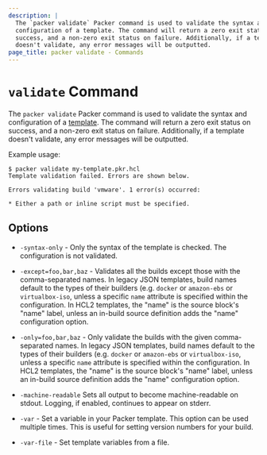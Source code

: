 ```yaml
---
description: |
  The `packer validate` Packer command is used to validate the syntax and
  configuration of a template. The command will return a zero exit status on
  success, and a non-zero exit status on failure. Additionally, if a template
  doesn't validate, any error messages will be outputted.
page_title: packer validate - Commands
---
```


# `validate` Command

The `packer validate` Packer command is used to validate the syntax and
configuration of a [template](/docs/templates). The command will
return a zero exit status on success, and a non-zero exit status on failure.
Additionally, if a template doesn't validate, any error messages will be
outputted.

Example usage:

```shell-session
$ packer validate my-template.pkr.hcl
Template validation failed. Errors are shown below.

Errors validating build 'vmware'. 1 error(s) occurred:

* Either a path or inline script must be specified.
```

## Options

- `-syntax-only` - Only the syntax of the template is checked. The
  configuration is not validated.

- `-except=foo,bar,baz` - Validates all the builds except those with the
  comma-separated names. In legacy JSON templates, build names default to the
  types of their builders (e.g. `docker` or
  `amazon-ebs` or `virtualbox-iso`, unless a specific `name` attribute is
  specified within the configuration. In HCL2 templates, the "name" is the
  source block's "name" label, unless an in-build source definition adds the
  "name" configuration option.

- `-only=foo,bar,baz` - Only validate the builds with the given comma-separated
  names. In legacy JSON templates, build names default to the
  types of their builders (e.g. `docker` or
  `amazon-ebs` or `virtualbox-iso`, unless a specific `name` attribute is
  specified within the configuration. In HCL2 templates, the "name" is the
  source block's "name" label, unless an in-build source definition adds the
  "name" configuration option.

- `-machine-readable` Sets all output to become machine-readable on stdout.
  Logging, if enabled, continues to appear on stderr.

- `-var` - Set a variable in your Packer template. This option can be used
  multiple times. This is useful for setting version numbers for your build.

- `-var-file` - Set template variables from a file.
